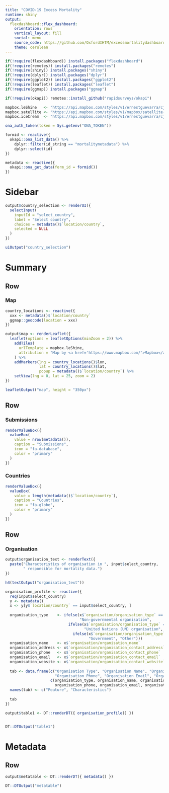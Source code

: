 ```yaml
---
title: "COVID-19 Excess Mortality"
runtime: shiny
output: 
  flexdashboard::flex_dashboard:
    orientation: rows
    vertical_layout: fill
    social: menu
    source_code: https://github.com/OxfordIHTM/excessmortalitydashboard
    theme: cerulean
---
```


```r
if(!require(flexdashboard)) install.packages("flexdashboard")
if(!require(remotes)) install.packages("remotes")
if(!require(shiny)) install.packages("shiny")
if(!require(dplyr)) install.packages("dplyr")
if(!require(ggplot2)) install.packages("ggplot2")
if(!require(leaflet)) install.packages("leaflet")
if(!require(ggmap)) install.packages("ggmap")

if(!require(okapi)) remotes::install_github("rapidsurveys/okapi")

mapbox.leShine   <- "https://api.mapbox.com/styles/v1/ernestguevarra/cjdlr8pvl0xiv2sqvq1evk1pl/tiles/256/{z}/{x}/{y}?access_token=pk.eyJ1IjoiZXJuZXN0Z3VldmFycmEiLCJhIjoiejRRLXlZdyJ9.sqS1zi0rDH5CIzvcn9SXSg"
mapbox.satellite <- "https://api.mapbox.com/styles/v1/mapbox/satellite-streets-v10/tiles/256/{z}/{x}/{y}?access_token=pk.eyJ1IjoiZXJuZXN0Z3VldmFycmEiLCJhIjoiejRRLXlZdyJ9.sqS1zi0rDH5CIzvcn9SXSg"
mapbox.iceCream  <- "https://api.mapbox.com/styles/v1/ernestguevarra/cj81sytkq8z5g2spicbkd4hmx/tiles/256/{z}/{x}/{y}?access_token=pk.eyJ1IjoiZXJuZXN0Z3VldmFycmEiLCJhIjoiejRRLXlZdyJ9.sqS1zi0rDH5CIzvcn9SXSg"

ona_auth_token(token = Sys.getenv("ONA_TOKEN"))

formid <- reactive({
  okapi::ona_list_data() %>%
    dplyr::filter(id_string == "mortalitymetadata") %>%
    dplyr::select(id)
})

metadata <- reactive({
  okapi::ona_get_data(form_id = formid())
})
```

Sidebar {.sidebar}
================================================================================

```r
output$country_selection <- renderUI({
  selectInput(
    inputId = "select_country",
    label = "Select country",
    choices = metadata()$`location/country`,
    selected = NULL
  )  
})

uiOutput("country_selection")
```

Summary
================================================================================

Row
--------------------------------------------------------------------------------

### Map

```r
country_locations <- reactive({
  xxx <- metadata()$`location/country`
  ggmap::geocode(location = xxx)
})

output$map <- renderLeaflet({
  leaflet(options = leafletOptions(minZoom = 2)) %>%
    addTiles(
      urlTemplate = mapbox.leShine,
      attribution = "Map by <a href='https://www.mapbox.com/'>Mapbox</a>"
    ) %>%
    addMarkers(lng = country_locations()$lon,
               lat = country_locations()$lat,
               popup = metadata()$`location/country`) %>%
    setView(lng = 0, lat = 25, zoom = 2)
})

leafletOutput("map", height = "350px")
```

Row
--------------------------------------------------------------------------------

### Submissions {.value-box}

```r
renderValueBox({
  valueBox(
    value = nrow(metadata()),
    caption = "Submissions",
    icon = "fa-database",
    color = "primary"
  )
})
```

### Countries {.value-box}

```r
renderValueBox({
  valueBox(
    value = length(metadata()$`location/country`),
    caption = "Countries",
    icon = "fa-globe",
    color = "primary"
  )
})
```

Row { .tabset .tabset-fade }
--------------------------------------------------------------------------------

### Organisation

```r
output$organisation_text <- renderText({
  paste("Characteristics of organisation in ", input$select_country,
        " responsible for mortality data.")
})

h4(textOutput("organisation_text"))

organisation_profile <- reactive({
  req(input$select_country)
  y <- metadata()
  x <- y[y$`location/country` == input$select_country, ]
  
  organisation_type    <- ifelse(x$`organisation/organisation_type` == "ngo",
                                 "Non-governmental organisation",
                            ifelse(x$`organisation/organisation_type` == "uno", 
                                   "United Nations (UN) organisation",
                              ifelse(x$`organisation/organisation_type` == "gov",
                                     "Government", "Other")))
  organisation_name    <- x$`organisation/organisation_name`
  organisation_address <- x$`organisation/organisation_contact_address`
  organisation_phone   <- x$`organisation/organisation_contact_phone`
  organisation_email   <- x$`organisation/organisation_contact_email`
  organisation_website <- x$`organisation/organisation_contact_website`
  
  tab <- data.frame(c("Organisation Type", "Organisation Name", "Organisation Address",
                      "Organisation Phone", "Organisation Email", "Organisation Website"),
                    c(organisation_type, organisation_name, organisation_address,
                      organisation_phone, organisation_email, organisation_website))
  names(tab) <- c("Feature", "Characteristics")
  
  tab
})

output$table1 <- DT::renderDT({ organisation_profile() })


DT::DTOutput("table1")
```

Metadata
================================================================================

Row
--------------------------------------------------------------------------------

```r
output$metatable <- DT::renderDT({ metadata() })

DT::DTOutput("metatable")
```


